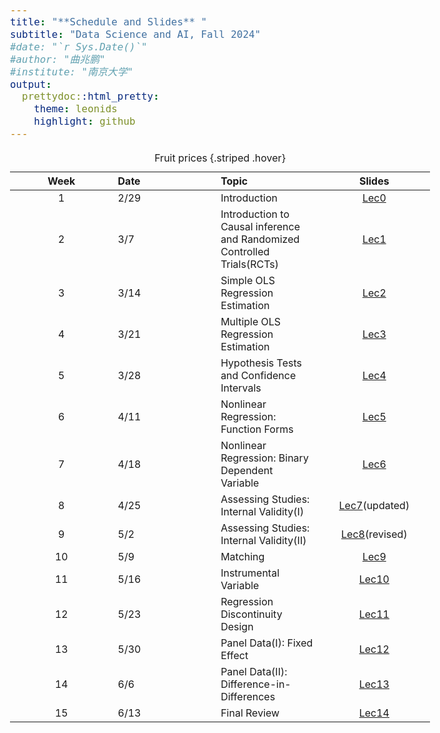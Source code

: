 ```yaml
---
title: "**Schedule and Slides** "
subtitle: "Data Science and AI, Fall 2024"
#date: "`r Sys.Date()`"
#author: "曲兆鹏"
#institute: "南京大学"
output:
  prettydoc::html_pretty:
    theme: leonids
    highlight: github
---
```


```{=html}
<style type="text/css">
  body{
  font-size: 14pt;
}
</style>
```
| Week | Date | Topic                                                                   |                                               Slides                                               |
|:----------------:|:-----------------|:-----------------|:-----------------:|
|  1   | 2/29 | Introduction                                                            |         [Lec0](https://byelenin.github.io/Metrics_2023/Slides/2024/Metrics_Lec0_2024.pdf)          |
|  2   | 3/7  | Introduction to Causal inference and Randomized Controlled Trials(RCTs) |         [Lec1](https://byelenin.github.io/Metrics_2023/Slides/2024/Metrics_Lec1_2024.pdf)          |
|  3   | 3/14 | Simple OLS Regression Estimation                                        |         [Lec2](https://byelenin.github.io/Metrics_2023/Slides/2024/Metrics_Lec2_2024.pdf)          |
|  4   | 3/21 | Multiple OLS Regression Estimation                                      |         [Lec3](https://byelenin.github.io/Metrics_2023/Slides/2024/Metrics_Lec3_2024.pdf)          |
|  5   | 3/28 | Hypothesis Tests and Confidence Intervals                               |         [Lec4](https://byelenin.github.io/Metrics_2023/Slides/2024/Metrics_Lec4_2024.pdf)          |
|  6   | 4/11 | Nonlinear Regression: Function Forms                                    |         [Lec5](https://byelenin.github.io/Metrics_2023/Slides/2024/Metrics_Lec5_2024.pdf)          |
|  7   | 4/18 | Nonlinear Regression: Binary Dependent Variable                         |         [Lec6](https://byelenin.github.io/Metrics_2023/Slides/2024/Metrics_Lec6_2024.pdf)          |
|  8   | 4/25 | Assessing Studies: Internal Validity(I)                                 |    [Lec7](https://byelenin.github.io/Metrics_2023/Slides/2024/Metrics_Lec7_2024_U.pdf)(updated)    |
|  9   | 5/2  | Assessing Studies: Internal Validity(II)                                | [Lec8](https://byelenin.github.io/Metrics_2023/Slides/2024/Metrics_Lec8_2024_Revised.pdf)(revised) |
|  10  | 5/9  | Matching                                                                |         [Lec9](https://byelenin.github.io/Metrics_2023/Slides/2024/Metrics_Lec9_2024.pdf)          |
|  11  | 5/16 | Instrumental Variable                                                   |        [Lec10](https://byelenin.github.io/Metrics_2023/Slides/2024/Metrics_Lec10_2024.pdf)         |
|  12  | 5/23 | Regression Discontinuity Design                                         |        [Lec11](https://byelenin.github.io/Metrics_2023/Slides/2024/Metrics_Lec11_2024.pdf)         |
|  13  | 5/30 | Panel Data(I): Fixed Effect                                             |        [Lec12](https://byelenin.github.io/Metrics_2023/Slides/2024/Metrics_Lec12_2024.pdf)         |
|  14  | 6/6  | Panel Data(II): Difference-in-Differences                               |        [Lec13](https://byelenin.github.io/Metrics_2023/Slides/2024/Metrics_Lec13_2024.pdf)         |
|  15  | 6/13 | Final Review                                                            |     [Lec14](https://byelenin.github.io/Metrics_2023/Slides/2024/Metrics_FinalReview_2024.pdf)      |

: Fruit prices {.striped .hover}
